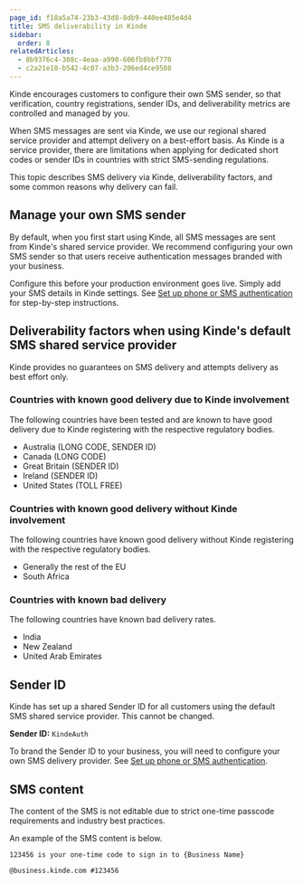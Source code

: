 ```yaml
---
page_id: f18a5a74-23b3-43d8-8db9-440ee485e4d4
title: SMS deliverability in Kinde
sidebar:
  order: 8
relatedArticles:
  - 8b9376c4-308c-4eaa-a990-606fb8bbf770
  - c2a21e18-b542-4c07-a3b3-206ed4ce9508
---
```


Kinde encourages customers to configure their own SMS sender, so that verification, country registrations, sender IDs, and deliverability metrics are controlled and managed by you.

When SMS messages are sent via Kinde, we use our regional shared service provider and attempt delivery on a best-effort basis. As Kinde is a service provider, there are limitations when applying for dedicated short codes or sender IDs in countries with strict SMS-sending regulations.

This topic describes SMS delivery via Kinde, deliverability factors, and some common reasons why delivery can fail.

## Manage your own SMS sender

By default, when you first start using Kinde, all SMS messages are sent from Kinde's shared service provider. We recommend configuring your own SMS sender so that users receive authentication messages branded with your business.

Configure this before your production environment goes live. Simply add your SMS details in Kinde settings. See [Set up phone or SMS authentication](/authenticate/authentication-methods/phone-authentication/) for step-by-step instructions.

## Deliverability factors when using Kinde's default SMS shared service provider

Kinde provides no guarantees on SMS delivery and attempts delivery as best effort only.

### Countries with known good delivery due to Kinde involvement

The following countries have been tested and are known to have good delivery due to Kinde registering with the respective regulatory bodies.

- Australia (LONG CODE, SENDER ID)
- Canada (LONG CODE)
- Great Britain (SENDER ID)
- Ireland (SENDER ID)
- United States (TOLL FREE)

### Countries with known good delivery without Kinde involvement

The following countries have known good delivery without Kinde registering with the respective regulatory bodies.

- Generally the rest of the EU
- South Africa

### Countries with known bad delivery

The following countries have known bad delivery rates.

- India
- New Zealand
- United Arab Emirates

## Sender ID

Kinde has set up a shared Sender ID for all customers using the default SMS shared service provider. This cannot be changed.

**Sender ID:** `KindeAuth`

To brand the Sender ID to your business, you will need to configure your own SMS delivery provider. See [Set up phone or SMS authentication](/authenticate/authentication-methods/phone-authentication/).

## SMS content

The content of the SMS is not editable due to strict one-time passcode requirements and industry best practices.

An example of the SMS content is below.

```
123456 is your one-time code to sign in to {Business Name} 

@business.kinde.com #123456
```
